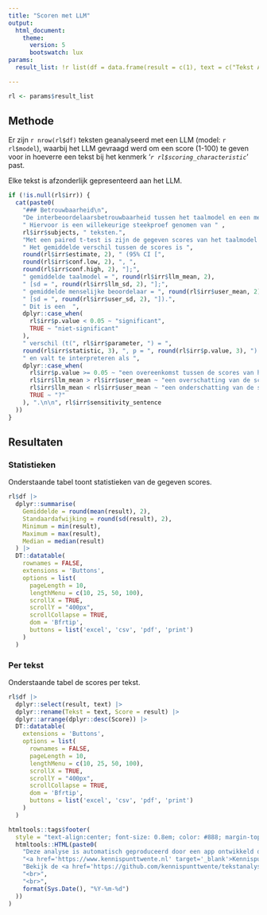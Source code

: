 ```yaml
---
title: "Scoren met LLM"
output: 
  html_document:
    theme:
      version: 5
      bootswatch: lux
params:
  result_list: !r list(df = data.frame(result = c(1), text = c("Tekst A")), irr = list(estimate = setNames(27.58, "mean difference"), statistic = setNames(8.975326, "t"), p.value = 6.416833e-12, parameter = setNames(49, "df"), conf.low = 21.40484, conf.high = 33.75516, method = "Paired t-test", alternative = "two.sided", llm_mean = 23.33, llm_sd = 5.72, user_mean = 36.7824, user_sd = 7.23), sensitivity_sentence = "Met een steekproefgrootte van (...).")

---
```


```r
rl <- params$result_list
```

## Methode

Er zijn `r nrow(rl$df)` teksten geanalyseerd met een LLM (model: `r rl$model`),
waarbij het LLM gevraagd werd om een score (1-100) te geven voor
in hoeverre een tekst bij het kenmerk '*`r rl$scoring_characteristic`*' past.

Elke tekst is afzonderlijk gepresenteerd aan het LLM. 

```r
if (!is.null(rl$irr)) {
  cat(paste0(
    "### Betrouwbaarheid\n",
    "De interbeoordelaarsbetrouwbaarheid tussen het taalmodel en een menselijke beoordelaar berekend.",
    " Hiervoor is een willekeurige steekproef genomen van " , 
    rl$irr$subjects, " teksten.",
    "Met een paired t-test is zijn de gegeven scores van het taalmodel vergeleken met de gegeven scores van de menselijke beoordelaar.",
    " Het gemiddelde verschil tussen de scores is ",
    round(rl$irr$estimate, 2), " (95% CI [", 
    round(rl$irr$conf.low, 2), ", ",
    round(rl$irr$conf.high, 2), "];",
    " gemiddelde taalmodel = ", round(rl$irr$llm_mean, 2), 
    " [sd = ", round(rl$irr$llm_sd, 2), "];",
    " gemiddelde menselijke beoordelaar = ", round(rl$irr$user_mean, 2),
    " [sd = ", round(rl$irr$user_sd, 2), "]).",
    " Dit is een  ",
    dplyr::case_when(
      rl$irr$p.value < 0.05 ~ "significant",
      TRUE ~ "niet-significant"
    ),
    " verschil (t(", rl$irr$parameter, ") = ",
    round(rl$irr$statistic, 3), ", p = ", round(rl$irr$p.value, 3), ") ",
    " en valt te interpreteren als ",
    dplyr::case_when(
      rl$irr$p.value >= 0.05 ~ "een overeenkomst tussen de scores van het taalmodel en de menselijke beoordelaar",
      rl$irr$llm_mean > rl$irr$user_mean ~ "een overschatting van de scores door het taalmodel",
      rl$irr$llm_mean < rl$irr$user_mean ~ "een onderschatting van de scores door het taalmodel",
      TRUE ~ "?"
    ), ".\n\n", rl$irr$sensitivity_sentence
  ))
}
```

## Resultaten

### Statistieken

Onderstaande tabel toont statistieken van de gegeven scores.

```r
rl$df |>
  dplyr::summarise(
    Gemiddelde = round(mean(result), 2),
    Standaardafwijking = round(sd(result), 2),
    Minimum = min(result),
    Maximum = max(result),
    Median = median(result)
  ) |>
  DT::datatable(
    rownames = FALSE,
    extensions = 'Buttons',
    options = list(
      pageLength = 10,
      lengthMenu = c(10, 25, 50, 100),
      scrollX = TRUE,
      scrollY = "400px",
      scrollCollapse = TRUE,
      dom = 'Bfrtip',
      buttons = list('excel', 'csv', 'pdf', 'print')
    )
  )
```

### Per tekst

Onderstaande tabel de scores per tekst.

```r
rl$df |>
  dplyr::select(result, text) |>
  dplyr::rename(Tekst = text, Score = result) |>
  dplyr::arrange(dplyr::desc(Score)) |>
  DT::datatable(
    extensions = 'Buttons',
    options = list(
      rownames = FALSE,
      pageLength = 10,
      lengthMenu = c(10, 25, 50, 100),
      scrollX = TRUE,
      scrollY = "400px",
      scrollCollapse = TRUE,
      dom = 'Bfrtip',
      buttons = list('excel', 'csv', 'pdf', 'print')
    )
  )
```
 
```r
htmltools::tags$footer(
  style = "text-align:center; font-size: 0.8em; color: #888; margin-top: 50px; padding-top: 20px; border-top: 1px solid #eee;",
  htmltools::HTML(paste0(
    "Deze analyse is automatisch geproduceerd door een app ontwikkeld door ",
    "<a href='https://www.kennispunttwente.nl' target='_blank'>Kennispunt Twente</a> i.s.m. GGD Twente.<br>",
    "Bekijk de <a href='https://github.com/kennispunttwente/tekstanalyse_met_llm' target='_blank'>GitHub-repository</a> voor meer informatie.",
    "<br>",
    "<br>",
    format(Sys.Date(), "%Y-%m-%d")
  ))
)
```
